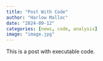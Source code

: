 ```yaml
---
title: "Post With Code"
author: "Harlow Malloc"
date: "2024-09-12"
categories: [news, code, analysis]
image: "image.jpg"
---
```


This is a post with executable code.
